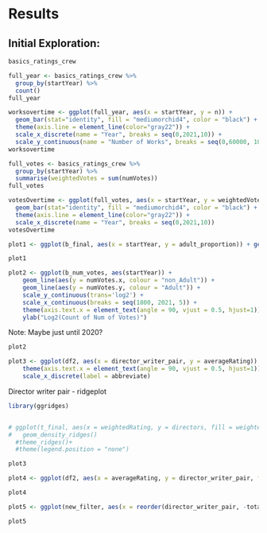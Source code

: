 # Results

## Initial Exploration:
```r
basics_ratings_crew
```   

```r
full_year <- basics_ratings_crew %>%
  group_by(startYear) %>%
  count()
full_year
```

```r
worksovertime <- ggplot(full_year, aes(x = startYear, y = n)) +
  geom_bar(stat="identity", fill = "mediumorchid4", color = "black") +
  theme(axis.line = element_line(color="gray22")) +
  scale_x_discrete(name = "Year", breaks = seq(0,2021,10)) + 
  scale_y_continuous(name = "Number of Works", breaks = seq(0,60000, 10000)) 
worksovertime
```

```r
full_votes <- basics_ratings_crew %>%
  group_by(startYear) %>%
  summarise(weightedVotes = sum(numVotes))
full_votes
```

```r
votesOvertime <- ggplot(full_votes, aes(x = startYear, y = weightedVotes)) +
  geom_bar(stat="identity", fill = "mediumorchid4", color = "black") +
  theme(axis.line = element_line(color="gray22")) +
  scale_x_discrete(name = "Year", breaks = seq(0,2021,10))
votesOvertime
```

```r
plot1 <- ggplot(b_final, aes(x = startYear, y = adult_proportion)) + geom_line() + scale_x_continuous(breaks = seq(1800, 2021, 3)) + theme(axis.text.x = element_text(angle = 90, vjust = 0.5, hjust=1))
```

```r
plot1 
```

```r
plot2 <- ggplot(b_num_votes, aes(startYear)) + 
    geom_line(aes(y = numVotes.x, colour = "non_Adult")) + 
    geom_line(aes(y = numVotes.y, colour = "Adult")) + 
    scale_y_continuous(trans='log2') + 
    scale_x_continuous(breaks = seq(1800, 2021, 5)) + 
    theme(axis.text.x = element_text(angle = 90, vjust = 0.5, hjust=1)) + 
    ylab("Log2(Count of Num of Votes)")
```

Note: Maybe just until 2020?
```r
plot2
```

```r
plot3 <- ggplot(df2, aes(x = director_writer_pair, y = averageRating)) + geom_boxplot() + 
    theme(axis.text.x = element_text(angle = 90, vjust = 0.5, hjust=1)) + 
    scale_x_discrete(label = abbreviate)
```

Director writer pair - ridgeplot
```r
library(ggridges)


# ggplot(t_final, aes(x = weightedRating, y = directors, fill = weightedRating))+
#   geom_density_ridges()
  #theme_ridges()+
  #theme(legend.position = "none")
```

```r
plot3
```

```r
plot4 <- ggplot(df2, aes(x = averageRating, y = director_writer_pair, fill = titleType)) + geom_density_ridges()
```

```r
plot4
```

```r
plot5 <- ggplot(new_filter, aes(x = reorder(director_writer_pair, -totalVotes), y = totalVotes, fill = titleType)) + geom_bar(stat = 'identity') + theme(axis.text.x = element_text(angle = 90, vjust = 0.5, hjust=1)) + scale_x_discrete(label=abbreviate)
```

```r
plot5
```
